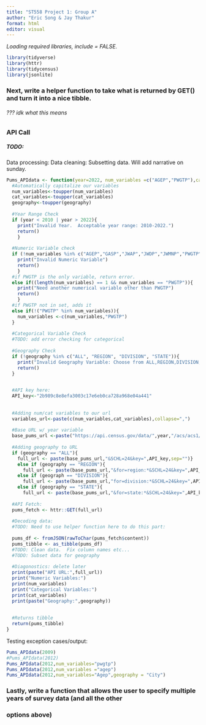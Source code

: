 ```yaml
---
title: "ST558 Project 1: Group A"
author: "Eric Song & Jay Thakur"
format: html
editor: visual
---
```


*Loading required libraries, include = FALSE.*

```r
library(tidyverse)
library(httr)
library(tidycensus)
library(jsonlite)
```

### Next, write a helper function to take what is returned by GET() and turn it into a nice tibble. 
######  ??? idk what this means



### API Call

##### TODO: 
Data processing: 
Data cleaning:
Subsetting data.
Will add narrative on sunday.  

```r
Pums_APIdata <- function(year=2022, num_variables =c("AGEP","PWGTP"),cat_variables="SEX",geography="ALL",Opt_subset){
  #Automatically capitalize our variables
  num_variables<-toupper(num_variables)
  cat_variables<-toupper(cat_variables)
  geography<-toupper(geography) 
  
  #Year Range Check
  if (year < 2010 | year > 2022){
    print("Invalid Year.  Acceptable year range: 2010-2022.")
    return()
    }
  
  #Numeric Variable check
  if (!num_variables %in% c("AGEP","GASP","JWAP","JWDP","JWMNP","PWGTP")){
    print("Invalid Numeric Variable")
    return()
    }
  #if PWGTP is the only variable, return error.
  else if((length(num_variables) == 1 && num_variables == "PWGTP")){
    print("Need another numerical variable other than PWGTP")
    return()
    }
  #if PWGTP not in set, adds it
  else if(!("PWGTP" %in% num_variables)){
    num_variables <-c(num_variables,"PWGTP")
  }
  
  #Categorical Variable Check
  #TODO: add error checking for categorical
  
  #Geography Check
  if (!geography %in% c("ALL", "REGION", "DIVISION", "STATE")){
    print("Invalid Geography Variable: Choose from ALL,REGION,DIVISION,or STATE.")
    return()
  }

  
  #API key here:
  API_key<-"2b989c8e8efa3003c17e6eb0ca728a968e04a441" 
  
  
  #Adding num/cat variables to our url
  variables_url<-paste(c(num_variables,cat_variables),collapse=",")
  
  #Base URL w/ year variable
  base_pums_url <-paste("https://api.census.gov/data/",year,"/acs/acs1/pums?get=",variables_url,sep="")
  
  #Adding geography to URL
  if (geography == "ALL"){
    full_url <- paste(base_pums_url,"&SCHL=24&key=",API_key,sep="")}
    else if (geography == "REGION"){
      full_url <- paste(base_pums_url,"&for=region:*&SCHL=24&key=",API_key,sep="")}
    else if (geograph == "DIVISION"){
      full_url <- paste(base_pums_url,"for=division:*&SCHL=24&key=",API_key,sep="")}
    else if (geography == "STATE"){
      full_url <- paste(base_pums_url,"&for=state:*&SCHL=24&key=",API_key,sep="")}
  
  #API Fetch:
  pums_fetch <- httr::GET(full_url)
  
  #Decoding data: 
  #TODO: Need to use helper function here to do this part:
  
  pums_df <- fromJSON(rawToChar(pums_fetch$content))
  pums_tibble <- as_tibble(pums_df)
  #TODO: Clean data.  Fix column names etc...
  #TODO: Subset data for geography
  
  #Diagonostics: delete later
  print(paste("API URL:",full_url))
  print("Numeric Variables:")
  print(num_variables)
  print("Categorical Variables:")
  print(cat_variables)
  print(paste("Geography:",geography))
  
  
  #Returns tibble
  return(pums_tibble)
}
```

Testing exception cases/output:
```r
Pums_APIdata(2009)
#Pums_APIdata(2012)
Pums_APIdata(2012,num_variables="pwgtp")
Pums_APIdata(2012,num_variables ="agep")
Pums_APIdata(2012,num_variables="Agep",geography = "City")
```

###  Lastly, write a function that allows the user to specify multiple years of survey data (and all the other
### options above)


